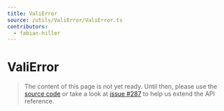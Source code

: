 ```yaml
---
title: ValiError
source: /utils/ValiError/ValiError.ts
contributors:
  - fabian-hiller
---
```


# ValiError

> The content of this page is not yet ready. Until then, please use the [source code](https://github.com/fabian-hiller/valibot/blob/main/library/src/utils/ValiError/ValiError.ts) or take a look at [issue #287](https://github.com/fabian-hiller/valibot/issues/287) to help us extend the API reference.
